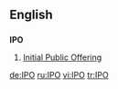 ==English==
==={{initialism}}===
'''IPO'''
# [[Initial Public Offering]]

[[de:IPO]]
[[ru:IPO]]
[[vi:IPO]]
[[tr:IPO]]